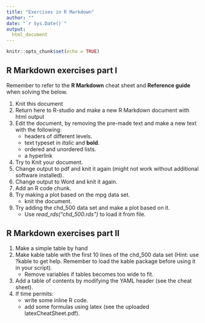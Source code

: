 ```yaml
---
title: "Exercises in R Markdown"
author: ""
date: "`r Sys.Date()`"
output:
  html_document
---
```


```r
knitr::opts_chunk$set(echo = TRUE)
```

## R Markdown exercises part I

Remember to refer to the **R Markdown** cheat sheet and **Reference guide** when solving the below.

1. Knit this document 
2. Return here to R-studio and make a new R Markdown document with html output
3. Edit the document, by removing the pre-made text and make a new text with the following:
    - headers of different levels.
    - text typeset in *italic* and **bold**.
    - ordered and unordered lists.
    - a hyperlink
4. Try to Knit your document.
5. Change output to pdf and knit it again (might not work without additional software installed).
6. Change output to Word and knit it again.
7. Add an R code chunk.
8. Try making a plot based on the mpg data set.
    - knit the document.
9. Try adding the chd_500 data set and make a plot based on it.
    - Use *read_rds("chd_500.rds")* to load it from file.

## R Markdown exercises part II

1. Make a simple table by hand
2. Make kable table with the first 10 lines of the chd_500 data set (Hint: use ?kable to get help. Remember to load the kable package before using it in your script). 
    - Remove variables if tables becomes too wide to fit.
3. Add a table of contents by modifying the YAML header (see the cheat sheet).
4. If time permits:
    - write some inline R code.
    - add some formulas using latex (see the uploaded latexCheatSheet.pdf).
  
  

